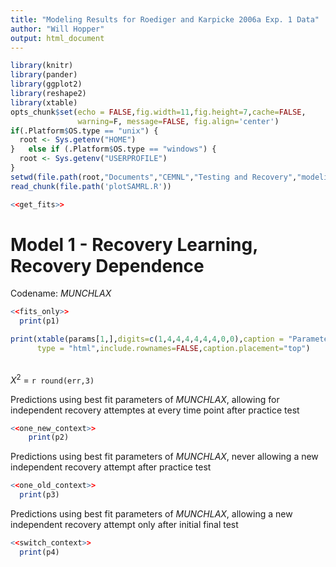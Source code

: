 ```yaml
---
title: "Modeling Results for Roediger and Karpicke 2006a Exp. 1 Data"
author: "Will Hopper"
output: html_document
---
```


```r
library(knitr)
library(pander)
library(ggplot2)
library(reshape2)
library(xtable)
opts_chunk$set(echo = FALSE,fig.width=11,fig.height=7,cache=FALSE, 
               warning=F, message=FALSE, fig.align='center')
if(.Platform$OS.type == "unix") {
  root <- Sys.getenv("HOME")
}   else if (.Platform$OS.type == "windows") {
  root <- Sys.getenv("USERPROFILE")
}
setwd(file.path(root,"Documents","CEMNL","Testing and Recovery","modeling","R_and_K_2006a","SAMRL"))
read_chunk(file.path('plotSAMRL.R'))
```

```r
<<get_fits>>
```

# Model 1 - Recovery Learning, Recovery Dependence
Codename: *MUNCHLAX*
```r
<<fits_only>>
  print(p1)
```

```r
print(xtable(params[1,],digits=c(1,4,4,4,4,4,4,0,0),caption = "Parameters"),
      type = "html",include.rownames=FALSE,caption.placement="top")
```

<br>
$X^2$ = `r round(err,3)`

Predictions using best fit parameters of *MUNCHLAX*, allowing for independent recovery attemptes at every time point after practice test
```r
<<one_new_context>>
    print(p2)
```

Predictions using best fit parameters of *MUNCHLAX*, never allowing a new independent recovery attempt after practice test
```r
<<one_old_context>>
  print(p3)
```

Predictions using best fit parameters of *MUNCHLAX*, allowing a new independent recovery attempt only after initial final test
```r
<<switch_context>>
  print(p4)
```